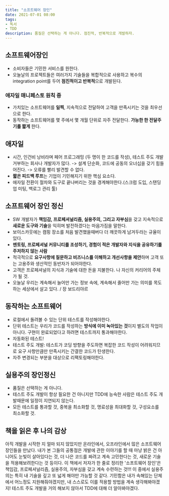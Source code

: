 ```yaml
---
title: "소프트웨어 장인"
date: 2021-07-01 08:00
tags:
- 독서
- TDD
description: 품질은 선택하는 게 아니다. 점진적, 반복적으로 개발하자.
---
```


## 소프트웨어장인

- 소비자들은 기민한 서비스를 원한다.
- 오늘날의 프로젝트들은 여러가지 기술들을 복합적으로 사용하고 복수의 integration point를 두어 **점진적이고 반복적**으로 개발된다.

### 애자일 매니페스토 원칙 중

- 가치있는 소프트웨어를 **일찍**, 지속적으로 전달하여 고객을 만족시키는 것을 최우선으로 한다.
- 동작하는 소프트웨어를 몇 주에서 몇 개월 단위로 자주 전달한다. **가능한 한 전달주기를 짧게** 한다.

## 애자일

- 시간, 인건비 낭비라며 페어 프로그래밍 (두 명이 한 코드를 작성), 테스트 주도 개발 거부하는 회사나 개발자가 많다. -> 설계 단순화, 코드에 공동의 오너십을 갖기 힘들어진다. -> 오류를 빨리 발견할 수 없다.
- **짧은 피드백 루프**는 기업이 기민해지기 위한 핵심 요소다.
- 애자일 전환이 절차와 도구로 끝나버리는 것을 경계해야한다.(스크럼 도입, 스탠딩업 미팅, 백로그 관리 툴)

## 소프트웨어 장인 정신

- SW 개발자가 **책임감, 프로페셔널리즘, 실용주의, 그리고 자부심**을 갖고 지속적으로 **새로운 도구와 기술**을 익히며 발전하겠다는 마음가짐을 말한다.
- 보이스카웃에는 캠핑 장소를 처음 발견했을때버다 더 깨끗하게 남겨두라는 규율이 있다.
- **멘토링, 프로페셔널 커뮤니티를 조성하기, 경험이 적은 개발자와 지식을 공유하기를 주저하지 않는 사람**
- 적극적으로 **요구사항에 질문하고 비즈니스를 이해하고 개선사항을 제안**하며 고객 또는 고용주와 생산적인 동반자가 되어야한다.
- 고객은 프로페셔널의 지식과 기술에 대한 돈을 지불한다. 나 자신의 커리어의 주체가 될 것.
- 오늘날 우리는 계속해서 늘어만 가는 정보 속에, 계속해서 줄어만 가는 의미를 목도하는 세상에서 살고 있다. / 장 보드리야르

## 동작하는 소프트웨어

- 로컬에서 돌려볼 수 있는 단위 테스트를 작성해야한다.
- 단위 테스트는 우리가 코드를 작성하는 **방식에 이미 녹아있는 것**이지 별도의 작업이 아니다. 구현이 완료되었다고 하려면 테스트까지 통과해야한다.
- 자동화된 테스트!
- 테스트 주도 개발: 테스트가 코딩 방향을 주도하면 복잡한 코드 작성이 어려워지므로 요구 사항만큼만 만족시키는 간결한 코드가 탄생한다.
- 자주 변경되는 부분을 대상으로 리팩토링해야한다.

## 실용주의 장인정신

- 품질은 선택하는 게 아니다.
- 테스트 주도 개발이 항상 필요한 건 아니지만 TDD에 능숙한 사람은 테스트 주도 개발때문에 일정이 지연되지 않는다.
- 모든 테스트를 통과할 것, 중복을 최소화할 것, 명료성을 최대화할 것, 구성요소를 최소화할 것.

## 책을 읽은 후 나의 감상

아직 개발을 시작한 지 얼마 되지 않았지만 온라인에서, 오프라인에서 많은 소프트웨어 장인들을 만났다. 내가 본 그들의 공통점은 개발에 관한 이야기를 할 때 마냥 밝은 건 아니어도 눈빛이 살아있다는 것, 더 나은 코드를 짜려고 계속 고민한다는 것, 새로운 기술을 적용해보려한다는 것 등이다. 이 책에서 저자가 한 줄로 정리한 '소프트웨어 장인'은 책임감, 프로페셔널리즘, 실용주의, 자부심을 갖고 계속 수련하는 것!!! 이 중에서 실용주의는 특히 내 기술을 깊고 또 넓게 해야만 가능할 것 같다. 기민함은 내가 속해있는 단체에서 어느정도 지원해줘야겠지만, 내 스스로도 이를 적용할 방법을 계속 생각해봐야겠지! 테스트 주도 개발을 거의 해보지 않아서 TDD에 대해 더 알아봐야겠다.
